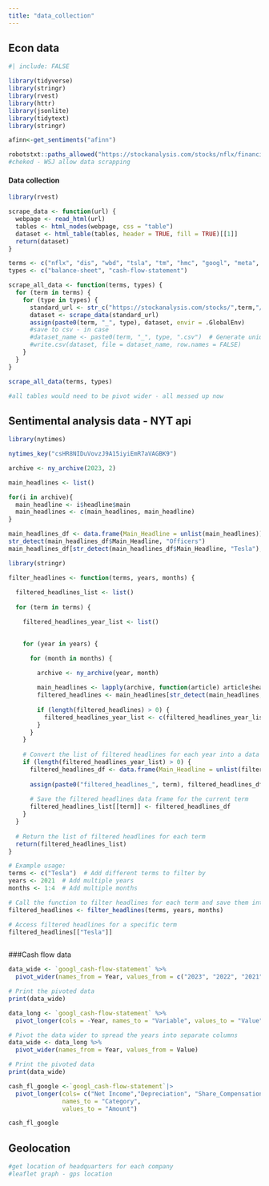 ```yaml
---
title: "data_collection"
---
```


## Econ data

```r
#| include: FALSE

library(tidyverse)
library(stringr)
library(rvest)
library(httr)
library(jsonlite)
library(tidytext)
library(stringr)

afinn<-get_sentiments("afinn")

robotstxt::paths_allowed("https://stockanalysis.com/stocks/nflx/financials/balance-sheet/")
#cheked - WSJ allow data scrapping
```

#### Data collection

```r
library(rvest)

scrape_data <- function(url) {
  webpage <- read_html(url)
  tables <- html_nodes(webpage, css = "table") 
  dataset <- html_table(tables, header = TRUE, fill = TRUE)[[1]]
  return(dataset)
}

terms <- c("nflx", "dis", "wbd", "tsla", "tm", "hmc", "googl", "meta", "bidu", "adm", "agro", "fdp", "cvs", "ci", "elv")
types <- c("balance-sheet", "cash-flow-statement")

scrape_all_data <- function(terms, types) {
  for (term in terms) {
    for (type in types) {
      standard_url <- str_c("https://stockanalysis.com/stocks/",term,"/financials/",type,"/")
      dataset <- scrape_data(standard_url)
      assign(paste0(term, "_", type), dataset, envir = .GlobalEnv)
      #save to csv - in case
      #dataset_name <- paste0(term, "_", type, ".csv")  # Generate unique filename
      #write.csv(dataset, file = dataset_name, row.names = FALSE)
    }
  }
}

scrape_all_data(terms, types)

#all tables would need to be pivot wider - all messed up now

```


## Sentimental analysis data - NYT api

```r
library(nytimes)

nytimes_key("csHR8NIDuVovzJ9A15iyiEmR7aVAGBK9")

archive <- ny_archive(2023, 2)

main_headlines <- list()

for(i in archive){
  main_headline <- i$headline$main
  main_headlines <- c(main_headlines, main_headline)
}

main_headlines_df <- data.frame(Main_Headline = unlist(main_headlines))
str_detect(main_headlines_df$Main_Headline, "Officers")
main_headlines_df[str_detect(main_headlines_df$Main_Headline, "Tesla"), ]


```
```r
library(stringr)

filter_headlines <- function(terms, years, months) {
  
  filtered_headlines_list <- list()
  
  for (term in terms) {

    filtered_headlines_year_list <- list()
    

    for (year in years) {

      for (month in months) {

        archive <- ny_archive(year, month)
        
        main_headlines <- lapply(archive, function(article) article$headline$main)
        filtered_headlines <- main_headlines[str_detect(main_headlines, term)]
        
        if (length(filtered_headlines) > 0) {
          filtered_headlines_year_list <- c(filtered_headlines_year_list, filtered_headlines)
        }
      }
    }
    
    # Convert the list of filtered headlines for each year into a data frame
    if (length(filtered_headlines_year_list) > 0) {
      filtered_headlines_df <- data.frame(Main_Headline = unlist(filtered_headlines_year_list))
      
      assign(paste0("filtered_headlines_", term), filtered_headlines_df, envir = .GlobalEnv)
      
      # Save the filtered headlines data frame for the current term
      filtered_headlines_list[[term]] <- filtered_headlines_df
    }
  }
  
  # Return the list of filtered headlines for each term
  return(filtered_headlines_list)
}

# Example usage:
terms <- c("Tesla")  # Add different terms to filter by
years <- 2021  # Add multiple years
months <- 1:4  # Add multiple months

# Call the function to filter headlines for each term and save them into separate data frames
filtered_headlines <- filter_headlines(terms, years, months)

# Access filtered headlines for a specific term
filtered_headlines[["Tesla"]]
 

```
###Cash flow data
```r
data_wide <- `googl_cash-flow-statement` %>%
  pivot_wider(names_from = Year, values_from = c("2023", "2022", "2021", "2020", "2019", "2018", "2017", "2016", "2015", "2014"))

# Print the pivoted data
print(data_wide)

```

```r
data_long <- `googl_cash-flow-statement` %>%
  pivot_longer(cols = -Year, names_to = "Variable", values_to = "Value")

# Pivot the data wider to spread the years into separate columns
data_wide <- data_long %>%
  pivot_wider(names_from = Year, values_from = Value)

# Print the pivoted data
print(data_wide)
```



```r
cash_fl_google <-`googl_cash-flow-statement`|>
  pivot_longer(cols= c("Net Income","Depreciation", "Share_Compensation", "Other_Activities"),
               names_to = "Category", 
               values_to = "Amount")

cash_fl_google
```


## Geolocation

```r
#get location of headquarters for each company
#leaflet graph - gps location
```
